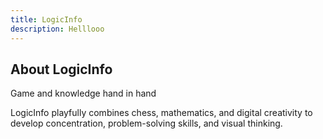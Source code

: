 ```yaml
---
title: LogicInfo
description: Helllooo
---
```


## About LogicInfo
Game and knowledge hand in hand

LogicInfo playfully combines chess, mathematics, and digital creativity to develop concentration, problem-solving skills, and visual thinking.